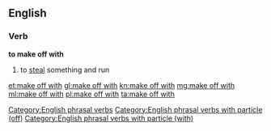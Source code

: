 ==English==

===Verb===
'''to make off with'''

# {{context|transitive}} to [[steal]] something and run

[[Category:English phrasal verbs]]
[[Category:English phrasal verbs with particle (off)]]
[[Category:English phrasal verbs with particle (with)]]

[[et:make off with]]
[[gl:make off with]]
[[kn:make off with]]
[[mg:make off with]]
[[ml:make off with]]
[[pl:make off with]]
[[ta:make off with]]
